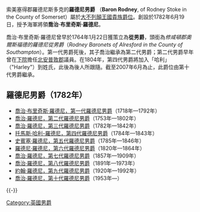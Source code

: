 {{noteTA
|G1=地名
|G2=UK Places
|1=zh-cn:乔治; zh-tw:喬治; zh-hk:佐治; 
|2=zh:托馬斯; zh-cn:托马斯; zh-tw:湯瑪斯; zh-hk:湯瑪士;
|3=zh:史賓塞; zh-cn:斯宾塞; zh-tw:史賓賽; zh-hk:史賓莎;
}}
索美塞得郡羅德尼斯多克的'''羅德尼男爵''' （'''Baron Rodney''', of Rodney Stoke in the County of Somerset）屬於[[大不列顛王國貴族爵位|大不列顛王國貴族爵位]]。創設於1782年6月19日，授予海軍將領'''喬治·布里奇斯·羅德尼'''。

喬治·布里奇斯·羅德尼曾早於1764年1月22日獲策立為'''從男爵'''，頭銜為''修咸頓郡奧爾斯福德的羅德尼從男爵''（''Rodney Baronets of Alresford in the County of Southampton''）。第一代男爵死後，其子喬治繼承為第二代男爵；第二代男爵早年曾在[[英國下議院|下院]]擔任[[北安普敦郡|北安普敦郡]]議員。在1804年，第四代男爵將加入「哈利」（"Harley"）到姓氏，此後為後人所跟隨。截至2007年6月為止，此爵位由第十代男爵繼承。

==羅德尼男爵（1782年）==
*[[喬治·布里奇斯·羅德尼，第一代羅德尼男爵|喬治·布里奇斯·羅德尼，第一代羅德尼男爵]]（1718年—1792年）
*[[喬治·羅德尼，第二代羅德尼男爵|喬治·羅德尼，第二代羅德尼男爵]]（1753年—1802年）
*[[喬治·羅德尼，第三代羅德尼男爵|喬治·羅德尼，第三代羅德尼男爵]]（1782年—1842年）
*[[托馬斯·哈利-羅德尼，第四代羅德尼男爵|托馬斯·哈利-羅德尼，第四代羅德尼男爵]]（1784年—1843年）
*[[史賓塞·羅德尼，第五代羅德尼男爵|史賓塞·羅德尼，第五代羅德尼男爵]]（1785年—1846年）
*[[羅德尼·羅德尼，第六代羅德尼男爵|羅德尼·羅德尼，第六代羅德尼男爵]]（1820年—1864年）
*[[喬治·羅德尼，第七代羅德尼男爵|喬治·羅德尼，第七代羅德尼男爵]]（1857年—1909年）
*[[喬治·羅德尼，第八代羅德尼男爵|喬治·羅德尼，第八代羅德尼男爵]]（1891年—1973年）
*[[約翰·羅德尼，第九代羅德尼男爵|約翰·羅德尼，第九代羅德尼男爵]]（1920年—1992年）
*[[喬治·羅德尼，第十代羅德尼男爵|喬治·羅德尼，第十代羅德尼男爵]]（1953年—）

{{-}}
{{羅德尼男爵}}
{{現存大不列顛男爵爵位}}

[[Category:英國男爵|Category:英國男爵]]